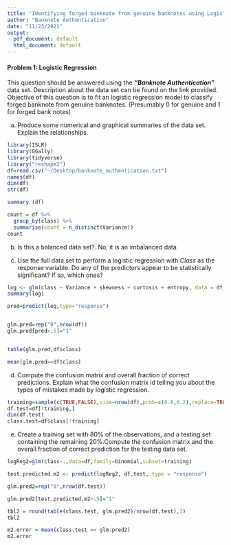 ```yaml
---
title: "Identifying forged banknote from genuine banknotes using Logistic Regression"
author: "Banknote Authentication"
date: "11/23/2021"
output:
  pdf_document: default
  html_document: default
---
```


#### Problem 1: Logistic Regression 

This question should be answered using the ***"Banknote Authentication"*** data set. Description about the data set can be found on the link provided. Objective of this question is to fit an logistic regression model to classify forged banknote from genuine banknotes. (Presumably 0 for genuine and 1 for forged bank notes)

a. Produce some numerical and graphical summaries of the data set. Explain the relationships.

```r
library(ISLR)
library(GGally)
library(tidyverse)
library("reshape2")
df=read.csv("~/Desktop/banknote_authentication.txt")
names(df)
dim(df)
str(df)

summary (df)

count = df %>%                              
  group_by(class) %>%
  summarise(count = n_distinct(Variance))
count  
```

b. Is this a balanced data set?.
No, it is an imbalanced data

c. Use the full data set to perform a logistic regression with _Class_ as the response variable. Do any of the predictors appear to be statistically significant? If so, which ones?
```r
log <- glm(class ~ Variance + skewness + curtosis + entropy, data = df, family = "binomial")
summary(log)

pred=predict(log,type="response")


glm.pred=rep("0",nrow(df))
glm.pred[pred>.5]="1"


table(glm.pred,df$class)

mean(glm.pred==df$class)
```

d. Compute the confusion matrix and overall fraction of correct predictions. Explain what the confusion matrix id telling you about the types of mistakes made by logistic regression.
```r
training=sample(c(TRUE,FALSE),size=nrow(df),prob=c(0.8,0.2),replace=TRUE)
df.test=df[!training,]
dim(df.test)
class.test=df$class[!training] 

```

e. Create a training set with 80% of the observations, and a testing set containing the remaining 20%.Compute the confusion matrix and the overall fraction of correct prediction for the testing data set.
```r
logReg2=glm(class~.,data=df,family=binomial,subset=training)

test.predicted.m2 <- predict(logReg2, df.test, type = "response")

glm.pred2=rep("0",nrow(df.test))

glm.pred2[test.predicted.m2>.5]="1"

tbl2 = round(table(class.test, glm.pred2)/nrow(df.test),3)
tbl2

m2.error = mean(class.test == glm.pred2)
m2.error

```

